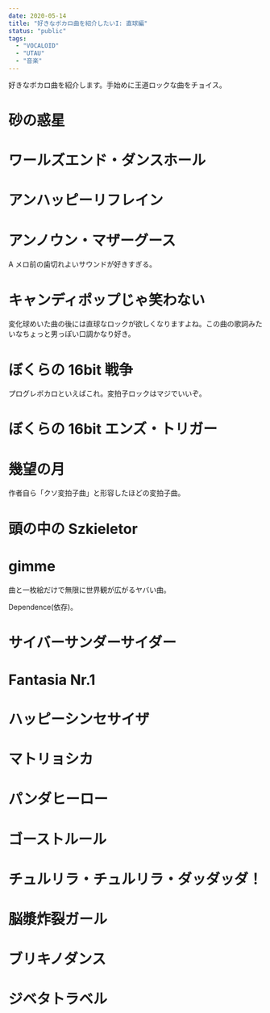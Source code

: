 ```yaml
---
date: 2020-05-14
title: "好きなボカロ曲を紹介したいI: 直球編"
status: "public"
tags:
  - "VOCALOID"
  - "UTAU"
  - "音楽"
---
```



好きなボカロ曲を紹介します。手始めに王道ロックな曲をチョイス。

# 砂の惑星

<EmbeddedNiconicoPlayer src="sm31606995" from="51.29" />

# ワールズエンド・ダンスホール

<EmbeddedNiconicoPlayer src="sm10759623" from="87" />

# アンハッピーリフレイン

<EmbeddedNiconicoPlayer src="sm14330479" from="76" />

# アンノウン・マザーグース

<EmbeddedNiconicoPlayer src="sm31791630" />

A メロ前の歯切れよいサウンドが好きすぎる。

# キャンディポップじゃ笑わない

<EmbeddedNiconicoPlayer src="sm35317301" from="48.25" />

変化球めいた曲の後には直球なロックが欲しくなりますよね。この曲の歌詞みたいなちょっと男っぽい口調かなり好き。

# ぼくらの 16bit 戦争

<EmbeddedNiconicoPlayer src="sm7610111" />

プログレボカロといえばこれ。変拍子ロックはマジでいいぞ。

# ぼくらの 16bit エンズ・トリガー

<EmbeddedNiconicoPlayer src="sm29960961" />

# 幾望の月

<EmbeddedNiconicoPlayer src="sm33897675" from="57" />

作者自ら「クソ変拍子曲」と形容したほどの変拍子曲。

# 頭の中の Szkieletor

<EmbeddedNiconicoPlayer src="sm14518246" from="40.3" />

# gimme

<EmbeddedNiconicoPlayer src="sm20136061" />

曲と一枚絵だけで無限に世界観が広がるヤバい曲。

Dependence(依存)。

# サイバーサンダーサイダー

<EmbeddedNiconicoPlayer src="sm15440067" from="" />

# Fantasia Nr.1

<EmbeddedNiconicoPlayer src="sm7055618" from="" />

# ハッピーシンセサイザ

<EmbeddedNiconicoPlayer src="sm12825985" from="" />

# マトリョシカ

<EmbeddedNiconicoPlayer src="sm11809611" from="" />

# パンダヒーロー

<EmbeddedNiconicoPlayer src="sm13386216" from="" />

# ゴーストルール

<EmbeddedNiconicoPlayer src="sm27965309" from="" />

# チュルリラ・チュルリラ・ダッダッダ！

<EmbeddedNiconicoPlayer src="sm28276238" from="" />

# 脳漿炸裂ガール

<EmbeddedNiconicoPlayer src="sm19133907" from="" />

# ブリキノダンス

<EmbeddedNiconicoPlayer src="sm20296308" from="" />

# ジベタトラベル

<EmbeddedNiconicoPlayer src="sm18800075" from="" />
